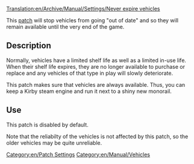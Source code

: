 [[Translation:en/Archive/Manual/Settings/Never expire vehicles]]
[[Category:en/Patch Settings]]
[[Category:en/Manual/Vehicles]]

This [[en/Community/Patches/Patches|patch]] will stop vehicles from going "out of date" and so they will remain available until the very end of the game.  

== Description ==

Normally, vehicles have a limited shelf life as well as a limited in-use life.  When their shelf life expires, they are no longer available to purchase or replace and any vehicles of that type in play will slowly deteriorate.

This patch makes sure that vehicles are always available.  Thus, you can keep a Kirby steam engine and run it next to a shiny new monorail.  

== Use ==

This patch is disabled by default.  

Note that the reliabilty of the vehicles is not affected by this patch, so the older vehicles may be quite unreliable.